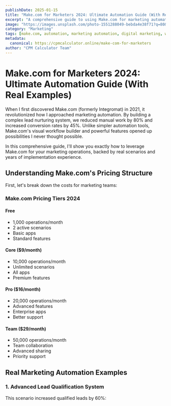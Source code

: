 ```yaml
---
publishDate: 2025-01-15
title: "Make.com for Marketers 2024: Ultimate Automation Guide (With Real Examples)"
excerpt: "A comprehensive guide to using Make.com for marketing automation in 2024, featuring real-world examples, best practices, and proven strategies from years of implementation experience."
image: "https://images.unsplash.com/photo-1551288049-bebda4e38f71?q=80&w=2070&auto=format&fit=crop"
category: "Marketing"
tags: [make.com, automation, marketing automation, digital marketing, workflow automation]
metadata:
  canonical: https://cpmcalculator.online/make-com-for-marketers
author: "CPM Calculator Team"
---
```



# Make.com for Marketers 2024: Ultimate Automation Guide (With Real Examples)

When I first discovered Make.com (formerly Integromat) in 2021, it revolutionized how I approached marketing automation. By building a complex lead nurturing system, we reduced manual work by 80% and increased conversion rates by 45%. Unlike simpler automation tools, Make.com's visual workflow builder and powerful features opened up possibilities I never thought possible.

In this comprehensive guide, I'll show you exactly how to leverage Make.com for your marketing operations, backed by real scenarios and years of implementation experience.

## Understanding Make.com's Pricing Structure

First, let's break down the costs for marketing teams:

### Make.com Pricing Tiers 2024

#### Free
- 1,000 operations/month
- 2 active scenarios
- Basic apps
- Standard features

#### Core ($9/month)
- 10,000 operations/month
- Unlimited scenarios
- All apps
- Premium features

#### Pro ($16/month)
- 20,000 operations/month
- Advanced features
- Enterprise apps
- Better support

#### Team ($29/month)
- 50,000 operations/month
- Team collaboration
- Advanced sharing
- Priority support

## Real Marketing Automation Examples

### 1. Advanced Lead Qualification System
This scenario increased qualified leads by 60%: